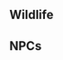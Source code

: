 {{Disambiguation}}
==Wildlife==
{{Items by Category List|Dogs|type=Wildlife}}

==NPCs==
{{Pages by Category List|Dog NPCs}}
